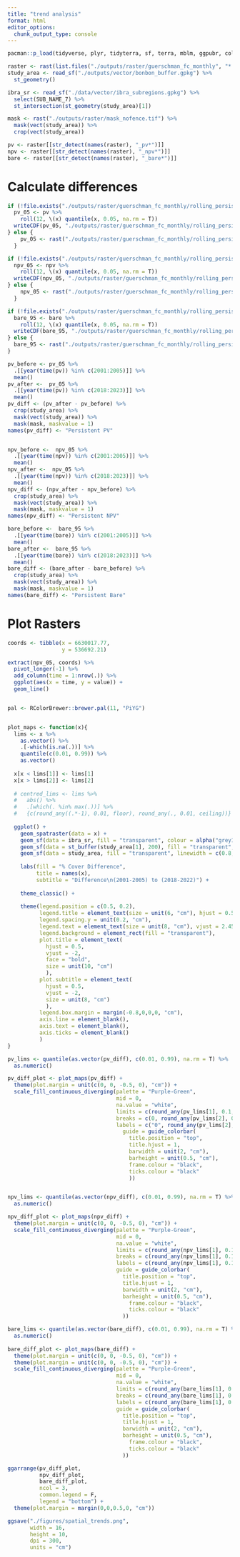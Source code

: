 ```yaml
---
title: "trend analysis"
format: html
editor_options: 
  chunk_output_type: console
---
```


```r
pacman::p_load(tidyverse, plyr, tidyterra, sf, terra, mblm, ggpubr, colorspace)

raster <- rast(list.files("./outputs/raster/guerschman_fc_monthly", "*.nc$", full.names = T))
study_area <- read_sf("./outputs/vector/bonbon_buffer.gpkg") %>% 
  st_geometry()

ibra_sr <- read_sf("./data/vector/ibra_subregions.gpkg") %>% 
  select(SUB_NAME_7) %>% 
  st_intersection(st_geometry(study_area)[1])

mask <- rast("./outputs/raster/mask_nofence.tif") %>% 
  mask(vect(study_area)) %>% 
  crop(vect(study_area))

pv <- raster[[str_detect(names(raster), "_pv*")]]
npv <- raster[[str_detect(names(raster), "_npv*")]]
bare <- raster[[str_detect(names(raster), "_bare*")]]
```

# Calculate differences

```r

if (!file.exists("./outputs/raster/guerschman_fc_monthly/rolling_persistent/pv_05_monthly.nc")) {
  pv_05 <- pv %>%
    roll(12, \(x) quantile(x, 0.05, na.rm = T))
  writeCDF(pv_05, "./outputs/raster/guerschman_fc_monthly/rolling_persistent/pv_05_monthly.nc", "Rolling PV 5th", "12 month rolling PV 5th percentile", overwrite = T, compression = 6)
} else {
    pv_05 <- rast("./outputs/raster/guerschman_fc_monthly/rolling_persistent/pv_05_monthly.nc")
  } 

if (!file.exists("./outputs/raster/guerschman_fc_monthly/rolling_persistent/npv_05_monthly.nc")) {
  npv_05 <- npv %>%
    roll(12, \(x) quantile(x, 0.05, na.rm = T))
  writeCDF(npv_05, "./outputs/raster/guerschman_fc_monthly/rolling_persistent/npv_05_monthly.nc", "Rolling NPV 5th", "12 month rolling NPV 5th percentile", overwrite = T, compression = 6)
} else {
    npv_05 <- rast("./outputs/raster/guerschman_fc_monthly/rolling_persistent/npv_05_monthly.nc")
  }

if (!file.exists("./outputs/raster/guerschman_fc_monthly/rolling_persistent/bare_95_monthly.nc")) {
  bare_95 <- bare %>%
    roll(12, \(x) quantile(x, 0.05, na.rm = T))
  writeCDF(bare_95, "./outputs/raster/guerschman_fc_monthly/rolling_persistent/bare_95_monthly.nc", "Rolling BARE 95th", "12 month rolling BARE 95th percentile", overwrite = T, compression = 6)
} else {
  bare_95 <- rast("./outputs/raster/guerschman_fc_monthly/rolling_persistent/bare_95_monthly.nc")
}

pv_before <- pv_05 %>%
  .[[year(time(pv)) %in% c(2001:2005)]] %>% 
  mean()
pv_after <-  pv_05 %>% 
  .[[year(time(pv)) %in% c(2018:2023)]] %>% 
  mean()
pv_diff <- (pv_after - pv_before) %>% 
  crop(study_area) %>% 
  mask(vect(study_area)) %>% 
  mask(mask, maskvalue = 1)
names(pv_diff) <- "Persistent PV"


npv_before <-  npv_05 %>% 
  .[[year(time(npv)) %in% c(2001:2005)]] %>% 
  mean()
npv_after <-  npv_05 %>% 
  .[[year(time(npv)) %in% c(2018:2023)]] %>% 
  mean()
npv_diff <- (npv_after - npv_before) %>% 
  crop(study_area) %>% 
  mask(vect(study_area)) %>% 
  mask(mask, maskvalue = 1)
names(npv_diff) <- "Persistent NPV"

bare_before <-  bare_95 %>% 
  .[[year(time(bare)) %in% c(2001:2005)]] %>% 
  mean()
bare_after <-  bare_95 %>% 
  .[[year(time(bare)) %in% c(2018:2023)]] %>% 
  mean()
bare_diff <- (bare_after - bare_before) %>% 
  crop(study_area) %>% 
  mask(vect(study_area)) %>% 
  mask(mask, maskvalue = 1)
names(bare_diff) <- "Persistent Bare"

```

# Plot Rasters

```r

coords <- tibble(x = 6630017.77,
                 y = 536692.21)

extract(npv_05, coords) %>% 
  pivot_longer(-1) %>%
  add_column(time = 1:nrow(.)) %>%
  ggplot(aes(x = time, y = value)) +
  geom_line()


pal <- RColorBrewer::brewer.pal(11, "PiYG")


plot_maps <- function(x){
  lims <- x %>% 
    as.vector() %>% 
    .[-which(is.na(.))] %>% 
    quantile(c(0.01, 0.99)) %>% 
    as.vector()
  
  x[x < lims[1]] <- lims[1]
  x[x > lims[2]] <- lims[2]
  
  # centred_lims <- lims %>% 
  #   abs() %>% 
  #   .[which(. %in% max(.))] %>% 
  #   {c(round_any((.*-1), 0.01, floor), round_any(., 0.01, ceiling))}
    
  ggplot() +
    geom_spatraster(data = x) +
    geom_sf(data = ibra_sr, fill = "transparent", colour = alpha("grey10", 0.5), linewidth = 0.3) +
    geom_sf(data = st_buffer(study_area[1], 200), fill = "transparent", linewidth = 1) +
    geom_sf(data = study_area, fill = "transparent", linewidth = c(0.8, 0.5), colour = c(alpha("#FFFF73", 1), alpha("black", 0.8)), linetype = c("solid", "dotted")) +
    
    labs(fill = "% Cover Difference",
         title = names(x),
         subtitle = "Difference\n(2001-2005) to (2018-2022)") +
    
    theme_classic() +
    
    theme(legend.position = c(0.5, 0.2),
          legend.title = element_text(size = unit(6, "cm"), hjust = 0.5, vjust = -1.5, face = "bold"),
          legend.spacing.y = unit(0.2, "cm"),
          legend.text = element_text(size = unit(8, "cm"), vjust = 2.45, face = "bold"),
          legend.background = element_rect(fill = "transparent"),
          plot.title = element_text(
            hjust = 0.5,
            vjust = -2,
            face = "bold",
            size = unit(10, "cm")
            ),
          plot.subtitle = element_text(
            hjust = 0.5,
            vjust = -2,
            size = unit(8, "cm")
            ),
          legend.box.margin = margin(-0.8,0,0,0, "cm"),
          axis.line = element_blank(),
          axis.text = element_blank(),
          axis.ticks = element_blank()
          )
}

pv_lims <- quantile(as.vector(pv_diff), c(0.01, 0.99), na.rm = T) %>% 
  as.numeric()

pv_diff_plot <- plot_maps(pv_diff) +
  theme(plot.margin = unit(c(0, 0, -0.5, 0), "cm")) +
  scale_fill_continuous_diverging(palette = "Purple-Green",
                                  mid = 0,
                                  na.value = "white",
                                  limits = c(round_any(pv_lims[1], 0.1, floor), round_any(pv_lims[2], 0.1, ceiling)),
                                  breaks = c(0, round_any(pv_lims[2], 0.1, ceiling)),
                                  labels = c("0", round_any(pv_lims[2], 0.1, ceiling)),
                                    guide = guide_colorbar(
                                      title.position = "top",
                                      title.hjust = 1,
                                      barwidth = unit(2, "cm"),
                                      barheight = unit(0.5, "cm"),
                                      frame.colour = "black",
                                      ticks.colour = "black"
                                      ))


npv_lims <- quantile(as.vector(npv_diff), c(0.01, 0.99), na.rm = T) %>% 
  as.numeric()

npv_diff_plot <- plot_maps(npv_diff) +
  theme(plot.margin = unit(c(0, 0, -0.5, 0), "cm")) +
  scale_fill_continuous_diverging(palette = "Purple-Green", 
                                  mid = 0,
                                  na.value = "white",
                                  limits = c(round_any(npv_lims[1], 0.1, floor), round_any(npv_lims[2], 0.1, ceiling)),
                                  breaks = c(round_any(npv_lims[1], 0.1, floor), 0, round_any(npv_lims[2], 0.1, ceiling)),
                                  labels = c(round_any(npv_lims[1], 0.1, floor), "0", round_any(npv_lims[2], 0.1)),
                                  guide = guide_colorbar(
                                    title.position = "top",
                                    title.hjust = 1,
                                    barwidth = unit(2, "cm"),
                                    barheight = unit(0.5, "cm"),
                                      frame.colour = "black",
                                      ticks.colour = "black"
                                    ))

bare_lims <- quantile(as.vector(bare_diff), c(0.01, 0.99), na.rm = T) %>% 
  as.numeric()
  
bare_diff_plot <- plot_maps(bare_diff) +
  theme(plot.margin = unit(c(0, 0, -0.5, 0), "cm")) +
  theme(plot.margin = unit(c(0, 0, -0.5, 0), "cm")) +
  scale_fill_continuous_diverging(palette = "Purple-Green", 
                                  mid = 0,
                                  na.value = "white",
                                  limits = c(round_any(bare_lims[1], 0.1, floor), round_any(bare_lims[2], 0.1, ceiling)),
                                  breaks = c(round_any(bare_lims[1], 0.1, floor), 0, round_any(bare_lims[2], 0.1, ceiling)),
                                  labels = c(round_any(bare_lims[1], 0.1, floor), "0", round_any(bare_lims[2], 0.1)),
                                  guide = guide_colorbar( 
                                    title.position = "top",
                                    title.hjust = 1,
                                    barwidth = unit(2, "cm"),
                                    barheight = unit(0.5, "cm"),
                                      frame.colour = "black",
                                      ticks.colour = "black"
                                    ))

ggarrange(pv_diff_plot,
          npv_diff_plot,
          bare_diff_plot,
          ncol = 3,
          common.legend = F,
          legend = "bottom") +
  theme(plot.margin = margin(0,0,0.5,0, "cm"))

ggsave("./figures/spatial_trends.png",
       width = 16,
       height = 10,
       dpi = 300,
       units = "cm")
```



